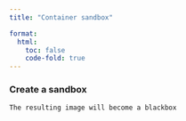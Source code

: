 ```yaml
---
title: "Container sandbox"

format: 
  html:
    toc: false
    code-fold: true
---
```


### Create a sandbox 

::: {.callout-tip title="Avoid sandboxex"}
```bash
The resulting image will become a blackbox
```
:::